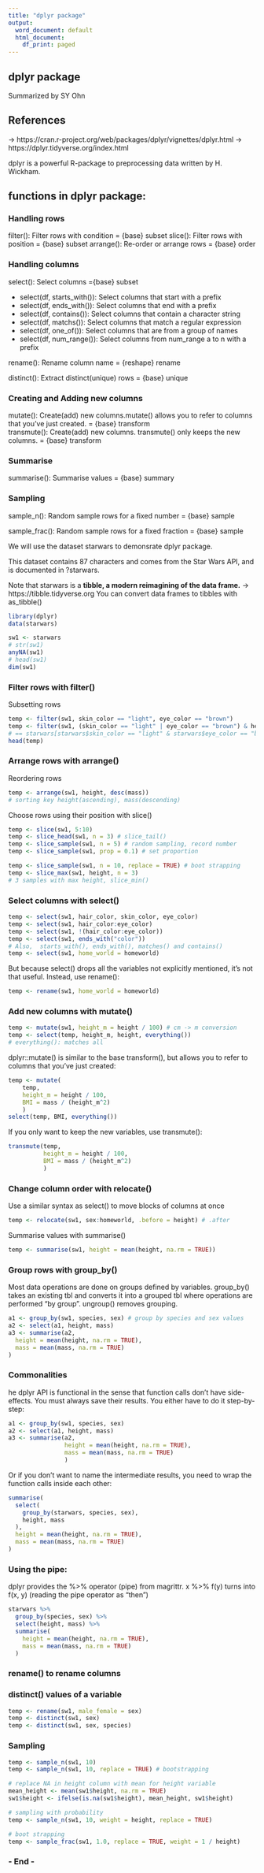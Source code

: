 ---
title: "dplyr package"
output:
  word_document: default
  html_document:
    df_print: paged
---


## dplyr package 

Summarized by SY Ohn

## References

-> https://cran.r-project.org/web/packages/dplyr/vignettes/dplyr.html
-> https://dplyr.tidyverse.org/index.html

dplyr is a powerful R-package to preprocessing data written by H. Wickham. 

## functions in dplyr package: 
### Handling rows
filter(): Filter rows with condition = {base} subset
slice(): Filter rows with position = {base} subset 
arrange(): Re-order or arrange rows = {base} order

### Handling columns
select(): Select columns ={base} subset  

- select(df, starts_with()): Select columns that start with a prefix 
- select(df, ends_with()): Select columns that end with a prefix  
- 
  select(df, contains()): Select columns that contain a character string
- 
  select(df, matchs()): Select columns that match a regular expression 
- select(df, one_of()): Select columns that are from a group of names 
- select(df, num_range()): Select columns from num_range a to n with a prefix

rename(): Rename column name = {reshape} rename  

distinct(): Extract distinct(unique) rows = {base} unique

### Creating and Adding new columns
mutate(): Create(add) new columns.mutate() allows you to refer to columns that you’ve just created. = {base} transform   
transmute(): Create(add) new columns. transmute() only keeps the new columns. = {base} transform

### Summarise
summarise(): Summarise values = {base} summary

### Sampling
sample_n(): Random sample rows for a fixed number = {base} sample  

sample_frac(): Random sample rows for a fixed fraction = {base} sample

We will use the dataset starwars to demonsrate dplyr package. 

This dataset contains 87 characters and comes from the Star Wars API, and is documented in ?starwars.

Note that starwars is a **tibble, a modern reimagining of the data frame.**
->  https://tibble.tidyverse.org
You can convert data frames to tibbles with as_tibble()

```{r}
library(dplyr)
data(starwars)

sw1 <- starwars
# str(sw1)
anyNA(sw1)
# head(sw1)
dim(sw1)
```

### Filter rows with filter()

Subsetting rows

```{r}
temp <- filter(sw1, skin_color == "light", eye_color == "brown")
temp <- filter(sw1, (skin_color == "light" | eye_color == "brown") & height >= 170)
# == starwars[starwars$skin_color == "light" & starwars$eye_color == "brown", ]
head(temp)
```

### Arrange rows with arrange()

Reordering rows 

```{r}
temp <- arrange(sw1, height, desc(mass)) 
# sorting key height(ascending), mass(descending)
```

Choose rows using their position with slice()

```{r}
temp <- slice(sw1, 5:10)
temp <- slice_head(sw1, n = 3) # slice_tail()
temp <- slice_sample(sw1, n = 5) # random sampling, record number
temp <- slice_sample(sw1, prop = 0.1) # set proportion

temp <- slice_sample(sw1, n = 10, replace = TRUE) # boot strapping
temp <- slice_max(sw1, height, n = 3) 
# 3 samples with max height, slice_min()
```

### Select columns with select()

```{r}
temp <- select(sw1, hair_color, skin_color, eye_color)
temp <- select(sw1, hair_color:eye_color)
temp <- select(sw1, !(hair_color:eye_color))
temp <- select(sw1, ends_with("color")) 
# Also,  starts_with(), ends_with(), matches() and contains()
temp <- select(sw1, home_world = homeworld)
```

But because select() drops all the variables not explicitly mentioned, it’s not that useful. Instead, use rename():

```{r}
temp <- rename(sw1, home_world = homeworld)
```

### Add new columns with mutate()

```{r}
temp <- mutate(sw1, height_m = height / 100) # cm -> m conversion
temp <- select(temp, height_m, height, everything()) 
# everything(): matches all
```

dplyr::mutate() is similar to the base transform(), 
but allows you to refer to columns that you’ve just created:

```{r}
temp <- mutate(
    temp,
    height_m = height / 100,
    BMI = mass / (height_m^2)
    )
select(temp, BMI, everything())
```

If you only want to keep the new variables, use transmute():

```{r}
transmute(temp, 
          height_m = height / 100,
          BMI = mass / (height_m^2)
          )
```

### Change column order with relocate()
Use a similar syntax as select() to move blocks of columns at once

```{r}
temp <- relocate(sw1, sex:homeworld, .before = height) # .after
```

Summarise values with summarise()

```{r}
temp <- summarise(sw1, height = mean(height, na.rm = TRUE))
```

### Group rows with group_by() 

Most data operations are done on groups defined by variables. 
group_by() takes an existing tbl and converts it into a grouped tbl where operations are performed "by group". ungroup() removes grouping.

```{r}
a1 <- group_by(sw1, species, sex) # group by species and sex values 
a2 <- select(a1, height, mass)
a3 <- summarise(a2,
  height = mean(height, na.rm = TRUE),
  mass = mean(mass, na.rm = TRUE)
)
```

### Commonalities

he dplyr API is functional in the sense that function calls don’t have side-effects. 
You must always save their results. 
You either have to do it step-by-step:

```{r}
a1 <- group_by(sw1, species, sex)
a2 <- select(a1, height, mass)
a3 <- summarise(a2,
                height = mean(height, na.rm = TRUE),
                mass = mean(mass, na.rm = TRUE)
                )
```

Or if you don’t want to name the intermediate results, you need to wrap the function calls inside each other:

```{r}
summarise(
  select(
    group_by(starwars, species, sex),
    height, mass
  ),
  height = mean(height, na.rm = TRUE),
  mass = mean(mass, na.rm = TRUE)
)
```

### Using the pipe:

dplyr provides the %>% operator (pipe) from magrittr. 
x %>% f(y) turns into f(x, y)
(reading the pipe operator as “then”)

```{r}
starwars %>%
  group_by(species, sex) %>%
  select(height, mass) %>%
  summarise(
    height = mean(height, na.rm = TRUE),
    mass = mean(mass, na.rm = TRUE)
  )
```

### rename() to rename columns
### distinct() values of a variable 

```{r}
temp <- rename(sw1, male_female = sex)
temp <- distinct(sw1, sex)
temp <- distinct(sw1, sex, species)
```

### Sampling

```{r}
temp <- sample_n(sw1, 10)
temp <- sample_n(sw1, 10, replace = TRUE) # bootstrapping

# replace NA in height column with mean for height variable
mean_height <- mean(sw1$height, na.rm = TRUE)
sw1$height <- ifelse(is.na(sw1$height), mean_height, sw1$height)

# sampling with probability
temp <- sample_n(sw1, 10, weight = height, replace = TRUE) 

# boot strapping 
temp <- sample_frac(sw1, 1.0, replace = TRUE, weight = 1 / height)
```

### - End -